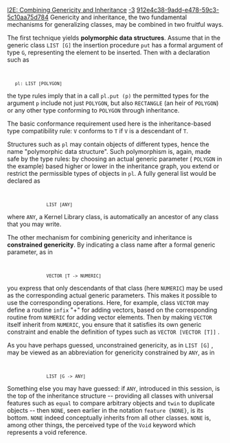 [[Property:title|I2E: Combining Genericity and Inheritance]]
[[Property:weight|-3]]
[[Property:uuid|912e4c38-9add-e478-59c3-5c10aa75d784]]
Genericity and inheritance, the two fundamental mechanisms for generalizing classes, may be combined in two fruitful ways. 

The first technique yields '''polymorphic data structures'''. Assume that in the generic class <code>LIST [G]</code> the insertion procedure <code>put</code> has a formal argument of type <code>G</code>, representing the element to be inserted. Then with a declaration such as 
<code>
    pl: LIST [POLYGON]</code>

the type rules imply that in a call <code>pl.put (p)</code> the permitted types for the argument <code>p</code> include not just <code>POLYGON</code>, but also <code>RECTANGLE</code> (an heir of <code>POLYGON</code>) or any other type conforming to <code>POLYGON</code> through inheritance. 

The basic conformance requirement used here is the inheritance-based type compatibility rule: <code>V</code> conforms to <code>T</code> if <code>V</code> is a descendant of <code>T</code>. 

Structures such as <code>pl</code> may contain objects of different types, hence the name "polymorphic data structure". Such polymorphism is, again, made safe by the type rules: by choosing an actual generic parameter ( <code>POLYGON</code> in the example) based higher or lower in the inheritance graph, you extend or restrict the permissible types of objects in <code>pl</code>. A fully general list would be declared as 
<code>
                LIST [ANY]</code>

where <code>ANY</code>, a Kernel Library class, is automatically an ancestor of any class that you may write. 

The other mechanism for combining genericity and inheritance is '''constrained genericity'''. By indicating a class name after a formal generic parameter, as in 
<code>
                VECTOR [T -> NUMERIC]</code>

you express that only descendants of that class (here <code>NUMERIC</code>) may be used as the corresponding actual generic parameters. This makes it possible to use the corresponding operations. Here, for example, class <code>VECTOR</code> may define a routine <code>infix</code> "+" for adding vectors, based on the corresponding routine from <code>NUMERIC</code> for adding vector elements. Then by making <code>VECTOR</code> itself inherit from <code>NUMERIC</code>, you ensure that it satisfies its own generic constraint and enable the definition of types such as <code>VECTOR [VECTOR [T]]</code> . 

As you have perhaps guessed, unconstrained genericity, as in <code>LIST [G]</code> , may be viewed as an abbreviation for genericity constrained by <code>ANY</code>, as in 
<code>
                LIST [G -> ANY]</code>

Something else you may have guessed: if <code>ANY</code>, introduced in this session, is the top of the inheritance structure -- providing all classes with universal features such as <code>equal</code> to compare arbitrary objects and <code>twin</code> to duplicate objects -- then <code>NONE</code>, seen earlier in the notation <code>feature {NONE}</code>, is its bottom. <code>NONE</code> indeed conceptually inherits from all other classes. <code>NONE</code> is, among other things, the perceived type of the <code>Void</code> keyword which represents a void reference. 




